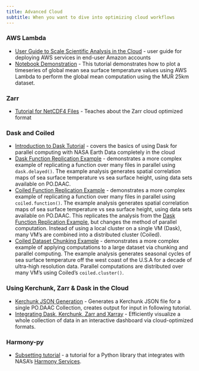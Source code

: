 ```yaml
---
title: Advanced Cloud
subtitle: When you want to dive into optimizing cloud workflows
---
```


### **AWS Lambda** 
- [User Guide to Scale Scientific Analysis in the Cloud](../notebooks/aws_lambda_sst/docs/documentation.md) - user guide for deploying AWS services in end-user Amazon accounts
- [Notebook Demonstration](../notebooks/aws_lambda_sst/podaac-lambda-invoke-sst-global-mean.ipynb) - This tutorial demonstrates how to plot a timeseries of global mean sea surface temperature values using AWS Lambda to perform the global mean computation using the MUR 25km dataset.

### **Zarr** 
- [Tutorial for NetCDF4 Files](../external/zarr_access.ipynb) - Teaches about the Zarr cloud optimized format

### **Dask and Coiled**
- [Introduction to Dask Tutorial](../notebooks/Advanced_cloud/basic_dask.ipynb) - covers the basics of using Dask for parallel computing with NASA Earth Data completely in the cloud
- [Dask Function Replication Example](../notebooks/Advanced_cloud/dask_delayed_01.ipynb) - demonstrates a more complex example of replicating a function over many files in parallel using `dask.delayed()`. The example analysis generates spatial correlation maps of sea surface temperature vs sea surface height, using data sets available on PO.DAAC.
- [Coiled Function Replication Example](../notebooks/Advanced_cloud/coiled_function_01.ipynb) - demonstrates a more complex example of replicating a function over many files in parallel using `coiled.function()`. The example analysis generates spatial correlation maps of sea surface temperature vs sea surface height, using data sets available on PO.DAAC. This replicates the analysis from the [Dask Function Replication Example](../notebooks/Advanced_cloud/dask_delayed_01.ipynb), but changes the method of parallel computation. Instead of using a local cluster on a single VM (Dask), many VM's are combined into a distributed cluster (Coiled).
- [Coiled Dataset Chunking Example](../notebooks/Advanced_cloud/coiled_cluster_01.ipynb) - demonstrates a more complex example of applying computations to a large dataset via chunking and parallel computing. The example analysis generates seasonal cycles of sea surface temperature off the west coast of the U.S.A for a decade of ultra-high resolution data. Parallel computations are distributed over many VM's using Coiled's `coiled.cluster()`.

### Using **Kerchunk, Zarr & Dask** in the Cloud
- [Kerchunk JSON Generation](../external/SWOT_to_kerchunk.ipynb) - Generates a Kerchunk JSON file for a single PO.DAAC Collection, creates output for input in following tutorial.
- [Integrating Dask, Kerchunk, Zarr and Xarray](../external/SWOT_SSH_dashboard.ipynb) - Efficiently visualize a whole collection of data in an interactive dashboard via cloud-optimized formats.

### **Harmony-py** 
- [Subsetting tutorial](https://harmony-py.readthedocs.io/en/main/user/tutorial.html) - a tutorial for a Python library that integrates with NASA's [Harmony Services](https://harmony.earthdata.nasa.gov/).
